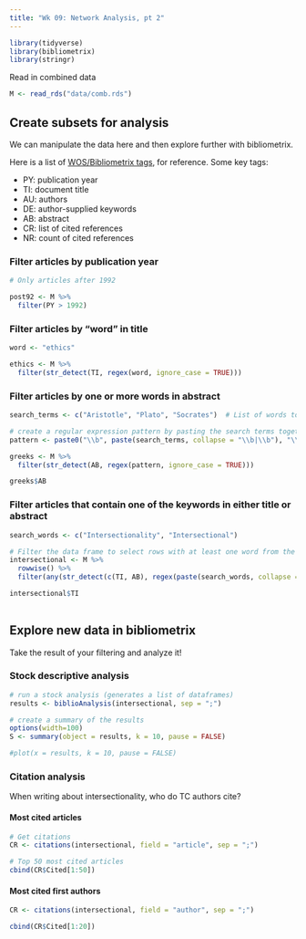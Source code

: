 ```yaml
---
title: "Wk 09: Network Analysis, pt 2"
---
```


```r
library(tidyverse)
library(bibliometrix)
library(stringr)
```


Read in combined data

```r
M <- read_rds("data/comb.rds")
```


## Create subsets for analysis

We can manipulate the data here and then explore further with bibliometrix.

Here is a list of [WOS/Bibliometrix tags](https://www.bibliometrix.org/documents/Field_Tags_bibliometrix.pdf), for reference. Some key tags:

* PY: publication year
* TI: document title
* AU: authors
* DE: author-supplied keywords
* AB: abstract
* CR: list of cited references
* NR: count of cited references

### Filter articles by publication year

```r
# Only articles after 1992

post92 <- M %>%
  filter(PY > 1992)

```


### Filter articles by "word" in title

```r
word <- "ethics"

ethics <- M %>%
  filter(str_detect(TI, regex(word, ignore_case = TRUE)))


```

### Filter articles by one or more words in abstract

```r
search_terms <- c("Aristotle", "Plato", "Socrates")  # List of words to check for

# create a regular expression pattern by pasting the search terms together and separating them with \\b|\\b. The \\b is a word boundary anchor, ensuring that we match whole words or phrases rather than substrings 
pattern <- paste0("\\b", paste(search_terms, collapse = "\\b|\\b"), "\\b")

greeks <- M %>%
  filter(str_detect(AB, regex(pattern, ignore_case = TRUE)))

greeks$AB
```

### Filter articles that contain one of the keywords in either title or abstract

```r
search_words <- c("Intersectionality", "Intersectional")

# Filter the data frame to select rows with at least one word from the list in column1 or column2
intersectional <- M %>% 
  rowwise() %>%
  filter(any(str_detect(c(TI, AB), regex(paste(search_words, collapse = "|"), ignore_case = TRUE))))

intersectional$TI
         
```

## Explore new data in bibliometrix

Take the result of your filtering and analyze it!

### Stock descriptive analysis

```r
# run a stock analysis (generates a list of dataframes)
results <- biblioAnalysis(intersectional, sep = ";")

# create a summary of the results
options(width=100)
S <- summary(object = results, k = 10, pause = FALSE)
```
```r
#plot(x = results, k = 10, pause = FALSE)
```
### Citation analysis

When writing about intersectionality, who do TC authors cite?

#### Most cited articles

```r
# Get citations
CR <- citations(intersectional, field = "article", sep = ";")

# Top 50 most cited articles
cbind(CR$Cited[1:50])
```
#### Most cited first authors

```r
CR <- citations(intersectional, field = "author", sep = ";")

cbind(CR$Cited[1:20])
```



